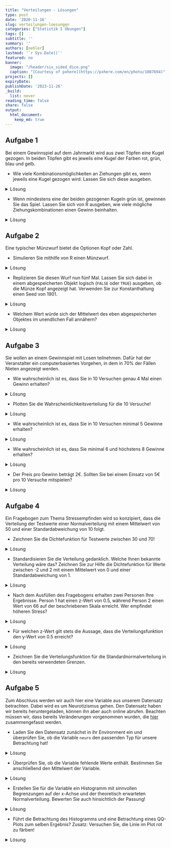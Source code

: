 ```yaml
---
title: "Verteilungen - Lösungen" 
type: post
date: '2020-11-16' 
slug: verteilungen-loesungen 
categories: ["Statistik I Übungen"] 
tags: [] 
subtitle: ''
summary: '' 
authors: [nehler] 
lastmod: '`r Sys.Date()`'
featured: no
banner:
  image: "/header/six_sided_dice.png"
  caption: "[Courtesy of pxhere](https://pxhere.com/en/photo/1087694)"
projects: []
expiryDate: 
publishDate: '2023-11-26'
_build:
  list: never
reading_time: false
share: false
output:
  html_document:
    keep_md: true
---
```


## Aufgabe 1

Bei einem Gewinnspiel auf dem Jahrmarkt wird aus zwei Töpfen eine Kugel gezogen. In beiden Töpfen gibt es jeweils eine Kugel der Farben rot, grün, blau und gelb.

* Wie viele Kombinationsmöglichkeiten an Ziehungen gibt es, wenn jeweils eine Kugel gezogen wird. Lassen Sie sich diese ausgeben.

<details><summary>Lösung</summary>

An dieser Stelle zunächst eine generelle Anmerkung: Für einige der nachfolgenden Aufgaben wird es - wie eigentlich fast immer in `R` - mehrere Lösungswege geben. Die hier gezeigten Wege sind also exemplarische Vorlagen.

```r
topf <- c('rot','gruen','blau','gelb')
kombis <- expand.grid(topf, topf)
nrow(kombis)
```

Es gibt demnach 16 Möglichkeiten.

</details>

* Wenn mindestens eine der beiden gezogenen Kugeln grün ist, gewinnen Sie das Spiel. Lassen Sie sich von R ausgeben, wie viele mögliche Ziehungskombinationen einen Gewinn beinhalten.

<details><summary>Lösung</summary>

```r
kombis$gewinn <- kombis$Var1 == 'gruen'|kombis$Var2 == 'gruen'
sum(kombis$gewinn == TRUE)
```

Die Spalte Gewinn enthält hier in logischer Form Informationen darüber, ob eine der beiden Kugeln grün war. Der vertikale Strich steht dabei für einen oder Zusammenhang. `gewinn` wird `TRUE`, wenn entweder `Var1` oder `Var2` mit `gruen` an dieser Stelle gefüllt ist. Dabei würde auch `TRUE` entstehen, wenn beide logischen Überprüfungen `TRUE` anzeigen. Danach muss also nur noch die Summe der `TRUE` Einträge geprüft werden. Diese ist 7.

</details>

## Aufgabe 2

Eine typischer Münzwurf bietet die Optionen Kopf oder Zahl.

* Simulieren Sie mithilfe von R einen Münzwurf.

<details><summary>Lösung</summary>

```r
muenze <- c('Kopf', 'Zahl')
sample(x = muenze, size = 1)
```

</details>

* Replizieren Sie diesen Wurf nun fünf Mal. Lassen Sie sich dabei in einem abgespeicherten Objekt logisch (`FALSE` oder `TRUE`) ausgeben, ob die Münze Kopf angezeigt hat. Verwenden Sie zur Konstanthaltung einen Seed von 1901.

<details><summary>Lösung</summary>

```r
set.seed(1901)
kopfwurf <- replicate(n = 5, expr = sample(x = muenze, size = 1)=="Kopf")
```

Natürlich wäre es auch möglich, erst die 5 Replikationen in einem Objekt abzulegen und dieses dann auf Kopf-Würfe zu untersuchen. Allerdings kann diese Operation auch gleich in die `replicate` Funktion mit eingebaut werden.

</details>


* Welchem Wert würde sich der Mittelwert des eben abgespeicherten Objektes im unendlichen Fall annähern?

<details><summary>Lösung</summary>

`TRUE` und `FALSE` werden wie bereits besprochen als `1` und `0` in `R` behandelt. Bei unendlichen Würfen sollt man erwarten, dass Kopf und Zahl gleich häufig vorkommen. Demnach stehen in unserem Objekt gleich viele `TRUE` und `FALSE` Angaben. Der Mittelwert würde gegen 0.5 gehen.

</details>

## Aufgabe 3

Sie wollen an einem Gewinnspiel mit Losen teilnehmen. Dafür hat der Veranstalter ein computerbasiertes Vorgehen, in dem in 70% der Fällen Nieten angezeigt werden.

* Wie wahrscheinlich ist es, dass Sie in 10 Versuchen genau 4 Mal einen Gewinn erhalten?

<details><summary>Lösung</summary>

```r
dbinom(x = 4, size = 10, prob = 0.3)
```

</details>

* Plotten Sie die Wahrscheinlichkeitsverteilung für die 10 Versuche!

<details><summary>Lösung</summary>

```r
x <- c(0:10)
probs <- dbinom(x, size = 10, prob = 0.3)
plot(x = x, y = probs, type = "h", xlab = "Häufigkeiten eines Gewinns", ylab = "Wahrscheinlichkeit bei 10 Versuchen")
```

</details>

* Wie wahrscheinlich ist es, dass Sie in 10 Versuchen minimal 5 Gewinne erhalten?

<details><summary>Lösung</summary>

```r
pbinom (q = 4, size = 10, prob = 0.3, lower.tail = FALSE)
```

Durch `q = 4` und `lower.tail = FALSE` werden hier die Werte von 5 bis 10 Gewinnen aufaddiert.

</details>

* Wie wahrscheinlich ist es, dass Sie minimal 6 und höchstens 8 Gewinne erhalten?

<details><summary>Lösung</summary>

```r
pbinom(q = 8, size = 10, prob = 0.3) - pbinom(q = 5, size = 10, prob = 0.3)
```

</details>

* Der Preis pro Gewinn beträgt 2€. Sollten Sie bei einem Einsatz von 5€ pro 10 Versuche mitspielen?

<details><summary>Lösung</summary>

Hier sollte herausgefunden werden, welchen Erwartungswert man für die Teilnahme hat. 30% der Versuche sollten Gewinne sein.

```r
anzahlGewinne <- 10*.3       #Erwartungswert bei 10 Versuchen
GeldErw <- anzahlGewinne * 2 #Erwartungswert in Euro
GeldErw > 5  
```

Die letzte Zeile vergleicht unseren erwarteten Gewinn in Euro mit dem Einsatz. Da der durchschnittliche Gewinn höher ist als der Einsatz - anders als in Gewinnspielen in der realen Welt - sollte man hier wohl mitspielen.

</details>

## Aufgabe 4

Ein Fragebogen zum Thema Stressempfinden wird so konzipiert, dass die Verteilung der Testwerte einer Normalverteilung mit einem Mittelwert von 50 und einer Standardabweichung von 10 folgt.

* Zeichnen Sie die Dichtefunktion für Testwerte zwischen 30 und 70!

<details><summary>Lösung</summary>

```r
curve (expr = dnorm (x, mean = 50, sd = 10),
       from = 30,
       to = 70,
       main = "Dichtefunktion",
       xlab = "Stress-Werte",
       ylab = "Dichte")
```

</details>

* Standardisieren Sie die Verteilung gedanklich. Welche Ihnen bekannte Verteilung wäre das? Zeichnen Sie zur Hilfe die Dichtefunktion für Werte zwischen -2 und 2 mit einem Mittelwert von 0 und einer Standardabweichung von 1.

<details><summary>Lösung</summary>

Die standardisierte Verteilung entspricht der Standardnormalverteilung. Das wird auch durch die Zeichnung verdeutlicht.

```r
curve (expr = dnorm (x, mean = 0, sd = 1),
       from = -2,
       to = 2,
       main = "Standardnormalverteilung",
       xlab = "standardisierte Stress-Werte",
       ylab = "Dichte")
```

</details>

* Nach dem Ausfüllen des Fragebogens erhalten zwei Personen Ihre Ergebnisse. Person 1 hat einen z-Wert von 0.5, während Person 2 einen Wert von 66 auf der beschriebenen Skala erreicht. Wer empfindet höheren Stress?

<details><summary>Lösung</summary>

Ein einfacher Weg ist die Standardisierung des Wertes des Skalenwertes nach der Formel.

```r
(66-50)/10
```

Wir sehen, dass die Person einen höheren z-Wert hat, also mehr Stress empfindet.

</details>

* Für welchen z-Wert gilt stets die Aussage, dass die Verteilungsfunktion den y-Wert von 0.5 erreicht?

<details><summary>Lösung</summary>

Dies gilt stets für einen z-Wert von 0, denn die Dichtefunktion ist symmetrisch mit der möglichen Spiegelung bei 0.

</details>

* Zeichnen Sie die Verteilungsfunktion für die Standardnormalverteilung in den bereits verwendeten Grenzen.

<details><summary>Lösung</summary>

```r
curve (expr = pnorm (x, mean = 0, sd = 1),
       from = -2,
       to = 2,
       main = "Verteilungsfunktion",
       xlab = "standardisierte Testwerte",
       ylab = "F(x)")
```

</details>

## Aufgabe 5

Zum Abschluss werden wir auch hier eine Variable aus unserem Datensatz betrachten. Dabei wird es um Neurotizismus gehen. Den Datensatz haben wir bereits heruntergeladen, können ihn aber auch online abrufen. Beachten müssen wir, dass bereits Veränderungen vorgenommen wurden, die [hier](/lehre/statistik-i/verteilungen/#prep) zusammengefasst werden.

* Laden Sie den Datensatz zunächst in ihr Environment ein und überprüfen Sie, ob die Variable `neuro` den passenden Typ für unsere Betrachtung hat!

<details><summary>Lösung</summary>

```r
load(url('https://pandar.netlify.app/daten/fb22.rda')) 
is.numeric(fb22$neuro)
```

Einladen können wir den Datensatz über den gewohnten Befehl. Wir geben hier die Vorbereitung der anderen Befehle nicht nochmal an, da `neuro` als Variable bereits existiert und der Text hier nicht zu lange werden soll.

Da wir Werte wie den Mittelwert für die Überprüfung der Normalverteilung verwenden wären, ist es nötig, eine numerische Variable vorliegen zu haben (`is.numeric`). Das Resultat `TRUE` zeigt uns an, dass dies gegeben ist. 

</details>

* Überprüfen Sie, ob die Variable fehlende Werte enthält. Bestimmen Sie anschließend den Mittelwert der Variable.

<details><summary>Lösung</summary>
```r
fb22$neuro |> is.na() |> sum()
mean(fb22$neuro) 
```
Beispielsweise können wir die Variable `neuro` als Vektor nehmen und erstmal jeden Eintrag überprüfen, ob er fehlt. Dann würde ein `TRUE` entstehen. Da dieses als 1 gewertet wird, können wir anschließend mit `sum` die Anzahl herausfinden. In diesem Fall ergibt sich 0 - also kein Wert fehlt. Der Mittelwert kann also ohne Eränzungen zu den `NA` mit der Funktion `mean` direkt bestimmt werden.

</details>

* Erstellen Sie für die Variable ein Histogramm mit sinnvollen Begrenzungen auf der x-Achse und der theoretisch erwarteten Normalverteilung. Bewerten Sie auch hinsichtlich der Passung!

<details><summary>Lösung</summary>
```r
hist(fb22$neuro, xlim=c(0,6), main="Score", xlab="", ylab="", prob=T)
curve(dnorm(x, mean=mean(fb22$neuro), sd=sd(fb22$neuro)), add=T)
```
Der Befehl unterscheidet sich zunächst nicht von der Betrachtung im Tutorial. Logischerweise muss nur alles auf die Variable `neuro` angewendet werden. Jedoch sehen wir, dass der Plot leider nicht vollständig angezeigt wird, wenn die Linie der Normalverteilung hinzufügen. Dies könnte durch eine Modifikation der y-Achse `y-lim` umgangen werden.

```r
hist(fb22$neuro, xlim=c(0,6), ylim=c(0,0.6), main="Score", xlab="", ylab="", prob=T)
curve(dnorm(x, mean=mean(fb22$neuro), sd=sd(fb22$neuro)), add=T)
```

Wir sehen leichte Abweichungen des Histogramms von der theoretischen Kurve. Vor allem im unteren Bereich bei einem Wert von 1 bis 1.5 sind Personen, die die Verteilung nicht erwarten würde, während im oberen Teil (über 5) Leute fehlen (was ja auch logisch ist, da es keinen höheren Wert geben konnte aufgrund der Konstruktion der Fragen). Auch wenn diesmal Abweichungen deutlicher zu sehen sind als im Tutorial, würde man noch keine starke Verletzung attestieren, da die Form der Glocke auch gut dargestellt wird.

</details>

* Führt die Betrachtung des Histogramms und eine Betrachtung eines QQ-Plots zum selben Ergebnis? Zusatz: Versuchen Sie, die Linie im Plot rot zu färben!

<details><summary>Lösung</summary>

Wir haben im Tutorial gelernt, dass die Erstellung einer standardisierten Variable die Interpretierbarkeit eines solchen Plots fördern kann. 

```r
fb22$neuro_std <- scale(fb22$neuro, center = T, scale = T)
qqnorm(fb22$neuro_std)
qqline(fb22$neuro_std, col = "red")
```

Der QQ-Plot zeigt ein ähnliches Muster wie das Histogramm. In der empirischen Verteilung gibt es niedrige Werte, die durch die theoretische Verteilung nicht so zu erwarten wären (Person hat einen z-Wert von kleiner -3, obwohl nur kleiner -2 erwartet wird). Die Werte bleiben demnach unter den Erwartungen - streuen zu weit nach links. Auch auf der rechten Seite bleiben unsere empirischen Werte unter den theoretisch erwarteten zurück (liegen unterhalb der Linie - Personen haben z-Werte unter 2, obwohl über 2 erwartet wird). Hier bedeutet dies, dass unsere empirischen Werte nicht weit genug nach rechts streuen.

Trotzdem ist auch hier die Verletzung auf wenige Punkte fokussiert, weshalb wir keine starke Verletzung annehmen. Die Färbung erhalten wir in diesem Fall dadurch, dass wir in `qqline` noch eine Farbe im Argument `col` ergänzen.

</details>
